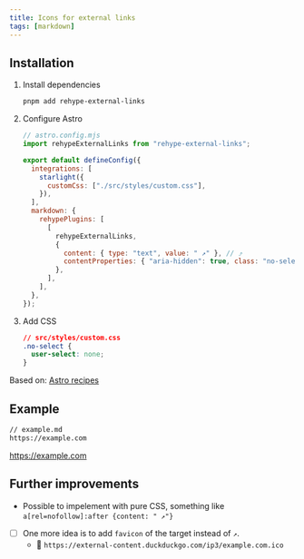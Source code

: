 ```yaml
---
title: Icons for external links
tags: [markdown]
---
```


## Installation


<Steps>

1. Install dependencies

   ```bash
   pnpm add rehype-external-links
   ```

2. Configure Astro

   ```js {2, 7, 12-18}
   // astro.config.mjs
   import rehypeExternalLinks from "rehype-external-links";

   export default defineConfig({
     integrations: [
       starlight({
         customCss: ["./src/styles/custom.css"],
       }),
     ],
     markdown: {
       rehypePlugins: [
         [
           rehypeExternalLinks,
           {
             content: { type: "text", value: " ↗" }, // ⤴
             contentProperties: { "aria-hidden": true, class: "no-select" },
           },
         ],
       ],
     },
   });
   ```

3. Add CSS

   ```css
   // src/styles/custom.css
   .no-select {
     user-select: none;
   }
   ```

</Steps>

Based on: [Astro recipes](https://docs.astro.build/en/recipes/external-links/)

## Example

```md
// example.md
https://example.com
```

https://example.com

## Further improvements

- Possible to impelement with pure CSS, something like `a[rel=nofollow]:after {content: " ↗"}`
- [ ] One more idea is to add `favicon` of the target instead of `↗`.
  - 🤔 `https://external-content.duckduckgo.com/ip3/example.com.ico` <span class="not-content"><img
    src="https://external-content.duckduckgo.com/ip3/duckduckgo.com.ico"
    loading="lazy"
    class="inline-block"
    width="16"
    heigth="16"
    /></span>
